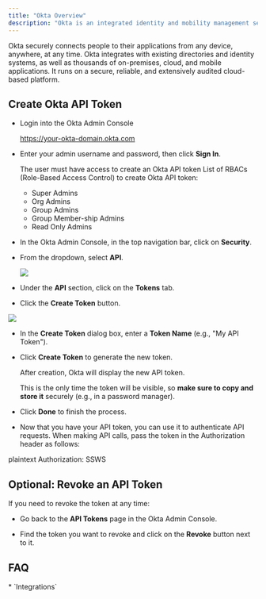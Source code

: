 ```yaml
---
title: "Okta Overview"
description: "Okta is an integrated identity and mobility management service."
---
```


Okta securely connects people to their applications from any device, anywhere, at any time. Okta integrates with existing directories and identity systems, as well as thousands of on-premises, cloud, and mobile applications. It runs on a secure, reliable, and extensively audited cloud-based platform.

## Create Okta API Token

* Login into the Okta Admin Console

  https://your-okta-domain.okta.com

* Enter your admin username and password, then click **Sign In**.
   
  <Icon icon="circle-exclamation" />

  The user must have access to create an Okta API token
  List of RBACs (Role-Based Access Control) to create Okta API token:
  * Super Admins
  * Org Admins
  * Group Admins
  * Group Member-ship Admins
  * Read Only Admins

* In the Okta Admin Console, in the top navigation bar, click on **Security**.

* From the dropdown, select **API**.

  ![](/Okta1.JPG)
   
* Under the **API** section, click on the **Tokens** tab.

* Click the **Create Token** button.

![](/Okta2.JPG)

* In the **Create Token** dialog box, enter a **Token Name** (e.g., "My API Token").

* Click **Create Token** to generate the new token.

  <Icon icon="file-import" />

  After creation, Okta will display the new API token.

  <Icon icon="copy" />

  This is the only time the token will be visible, so **make sure to copy and store it** securely (e.g., in a password manager).

* Click **Done** to finish the process.

* Now that you have your API token, you can use it to authenticate API requests. When making API calls, pass the token in the Authorization header as follows:

<CodeGroup>

plaintext
Authorization: SSWS <Your-API-Token>


</CodeGroup>

## Optional: Revoke an API Token

If you need to revoke the token at any time:

* Go back to the **API Tokens** page in the Okta Admin Console.

* Find the token you want to revoke and click on the **Revoke** button next to it.

## FAQ

<Accordion title="What else than Integrations?">
* `Integrations`
</Accordion>
